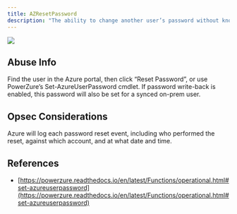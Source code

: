 ---
title: AZResetPassword
description: "The ability to change another user’s password without knowing their current password."
---

<Frame>
  <img src="/assets/image-2-1.png"/>
</Frame>

## Abuse Info

Find the user in the Azure portal, then click “Reset Password”, or use PowerZure’s Set-AzureUserPassword cmdlet. If password write-back is enabled, this password will also be set for a synced on-prem user.

## Opsec Considerations

Azure will log each password reset event, including who performed the reset, against which account, and at what date and time.

## References

* [https://powerzure.readthedocs.io/en/latest/Functions/operational.html#set-azureuserpassword](https://powerzure.readthedocs.io/en/latest/Functions/operational.html#set-azureuserpassword)

